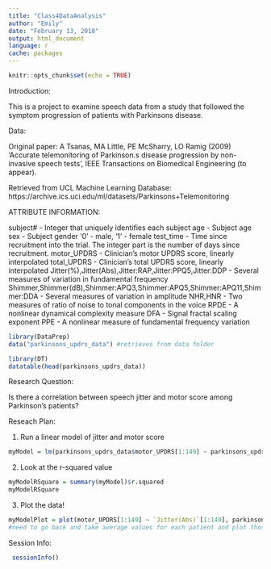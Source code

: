 ```yaml
---
title: "Class4DataAnalysis"
author: "Emily"
date: "February 13, 2018"
output: html_document
language: r 
cache: packages 
---
```


```r
knitr::opts_chunk$set(echo = TRUE)
```

<bold>Introduction:</bold> 

This is a project to examine speech data from a study that followed the symptom progression of patients with Parkinsons disease. 

<bold>Data:</bold> 

Original paper: A Tsanas, MA Little, PE McSharry, LO Ramig (2009)
'Accurate telemonitoring of Parkinson.s disease progression by non-invasive 
speech tests',
IEEE Transactions on Biomedical Engineering (to appear). 

Retrieved from UCL Machine Learning Database: https://archive.ics.uci.edu/ml/datasets/Parkinsons+Telemonitoring

ATTRIBUTE INFORMATION:

subject# - Integer that uniquely identifies each subject
age - Subject age
sex - Subject gender '0' - male, '1' - female
test_time - Time since recruitment into the trial. The integer part is the 
number of days since recruitment.
motor_UPDRS - Clinician's motor UPDRS score, linearly interpolated
total_UPDRS - Clinician's total UPDRS score, linearly interpolated
Jitter(%),Jitter(Abs),Jitter:RAP,Jitter:PPQ5,Jitter:DDP - Several measures of 
variation in fundamental frequency
Shimmer,Shimmer(dB),Shimmer:APQ3,Shimmer:APQ5,Shimmer:APQ11,Shimmer:DDA - 
Several measures of variation in amplitude
NHR,HNR - Two measures of ratio of noise to tonal components in the voice
RPDE - A nonlinear dynamical complexity measure
DFA - Signal fractal scaling exponent
PPE - A nonlinear measure of fundamental frequency variation 

```r
library(DataPrep)
data("parkinsons_updrs_data") #retrieves from data folder

library(DT)
datatable(head(parkinsons_updrs_data))
```

<bold>Research Question:</bold> 

Is there a correlation between speech jitter and motor score among Parkinson's patients? 

<bold>Reseach Plan:</bold> 

1. Run a linear model of jitter and motor score 
```r
myModel = lm(parkinsons_updrs_data$motor_UPDRS[1:149] ~ parkinsons_updrs_data$`Jitter(Abs)`[1:149]) 
```

2. Look at the r-squared value
```r
myModelRSquare = summary(myModel)$r.squared
myModelRSquare
```

3. Plot the data! 
```r
myModelPlot = plot(motor_UPDRS[1:149] ~ `Jitter(Abs)`[1:149], parkinsons_updrs_data, main = "Motor Score vs. Jitter for Patient 1", xlab = "Jitter", ylab = "Motor Score")
#need to go back and take average values for each patient and plot those!!!
```

Session Info: 
```r
 sessionInfo()
```

